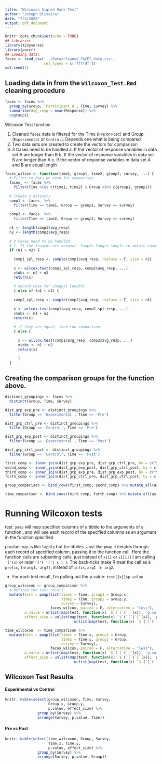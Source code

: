 ```yaml
---
title: "Wilcoxon Signed Rank Test"
author: "Joseph Oliveira"
date: "7/4/2020"
output: pdf_document
---
```


```r
knitr::opts_chunk$set(echo = TRUE)
## Libraries
library(tidyverse)
library(purrr)
## Loading data:
faces <- read_csv('../Data/cleaned_FACES_data.csv',
                  col_types = c('ffffdf'))
set.seed(1)
```

## Loading data in from the `Wilcoxon_Test.Rmd` cleaning procedure

```r
faces <- faces %>%
  group_by(Group, `Participant #`, Time, Survey) %>%
  summarise(avg_resp = mean(Response)) %>%
  ungroup()
```

Wilcoxon Test function
  
  1. Cleaned `faces` data is filtered for the Time (`Pre` or `Post`) and Group (`Experimental` or `Control`). Depends one what is being compared
  2. Two data sets are created to create the vectors for comparison
  3. 3 Cases need to be handled
    a. If the vector of response variables in data set A are longer than B
    b. If the vector of response variables in data set B are longer than A
    c. If the vector of response variables in data set A and B are equal length

```r
faces_wilcox <- function(time1, group1, time2, group2, survey, ...) {
  # Filter to data we need for comparison
  faces_ <- faces %>%
    filter(Time %in% c(time1, time2) & Group %in% c(group1, group2))
  
  # Create 2 datasets
  comp1 <- faces_ %>%
    filter(Time == time1, Group == group1, Survey == survey)
  
  comp2 <- faces_ %>%
    filter(Time == time2, Group == group2, Survey == survey)
  
  n1 <- length(comp1$avg_resp)
  n2 <- length(comp2$avg_resp)
  
  # 3 Cases need to be handled:
  # 1. If the lengths are unequal. Sample longer sample to obtain equal comparison
  if (n1 > n2) {
    
    comp1_spl_resp <- sample(comp1$avg_resp, replace = T, size = n2)
    
    x <- wilcox.test(comp1_spl_resp, comp2$avg_resp, ...)
    x$obs <- n2 + n2
    return(x)
    
    # Second case for unequal lengths
    } else if (n1 < n2) {
    
    comp2_spl_resp <- sample(comp2$avg_resp, replace = T, size = n1)
    
    x <- wilcox.test(comp1$avg_resp, comp2_spl_resp, ...)
    x$obs <- n1 + n1
    return(x)
    
    # if they are equal, then run comparison.
    } else {
      
      x <- wilcox.test(comp1$avg_resp, comp2$avg_resp, ...)
      x$obs <- n1 + n2
      return(x)
      
      }
  }
```

## Creating the comparison groups for the function above. 

```r
distinct_groupings <- faces %>%
  distinct(Group, Time, Survey)

dist_grp_exp_pre <- distinct_groupings %>%
  filter(Group == 'Experimental', Time == 'Pre')

dist_grp_ctrl_pre <- distinct_groupings %>%
  filter(Group == 'Control', Time == 'Pre')

dist_grp_exp_post <- distinct_groupings %>%
  filter(Group == 'Experimental', Time == 'Post')

dist_grp_ctrl_post <- distinct_groupings %>%
  filter(Group == 'Control', Time == 'Post')

first_comp <- inner_join(dist_grp_exp_pre, dist_grp_ctrl_pre, by = c("Survey", "Time"))
secnd_comp <- inner_join(dist_grp_exp_post, dist_grp_ctrl_post, by = c("Survey", "Time"))
third_comp <- inner_join(dist_grp_exp_pre, dist_grp_exp_post, by = c("Survey", "Group"))
forth_comp <- inner_join(dist_grp_ctrl_pre, dist_grp_ctrl_post, by = c("Survey", "Group"))

group_comparison <- bind_rows(first_comp, secnd_comp) %>% mutate_all(as.character)

time_comparison <- bind_rows(third_comp, forth_comp) %>% mutate_all(as.character)
```

# Running Wilcoxon tests

test: `pmap` will map specified columns of a tibble to the arguments of a function., and will use each record of the specified columns as an argument in the function specified. 

p.value: `map` is like `lapply` but for tibbles. Just like `pmap` it iterates through each record of specified column, passing it to the function call. Here the function calls are subsetting calls, just instead of `x[1]` or `x[[1]]` I am calling `'['(x)` or rater `'['( '['( x ) )`. The back-ticks make R treat the call as a `prefix`, `fn(arg1, arg2)`, instead of `infix`, `arg1 fn arg2`. 
  
  - For each test result, I'm pulling out the p.value: `test[[x]]$p.value`


```r
group_wilcoxon <- group_comparison %>%
  # defined the test result
  mutate(test = pmap(list(time1 = Time, group1 = Group.x, 
                          time2 = Time, group2 = Group.y, 
                          survey = Survey), 
                     faces_wilcox, paired = F, alternative = "less"),
         p.value = unlist(map(test, function(x) `$`(`[`(`[`(x)), 'p.value'))),
         effect_size = unlist(map(test, function(x) `$`(`[`(`[`(x)), 'p.value'))) / 
                                unlist(map(test, function(x) `$`(`[`(`[`(x)), 'obs'))))

time_wilcoxon  <- time_comparison %>%
  mutate(test = pmap(list(time1 = Time.x, group1 = Group, 
                          time2 = Time.y, group2 = Group, 
                          survey = Survey),
                     faces_wilcox, paired = F, alternative = "less"),
         p.value = unlist(map(test, function(x) `$`(`[`(`[`(x)), 'p.value'))),
         effect_size = unlist(map(test, function(x) `$`(`[`(`[`(x)), 'p.value'))) / 
                                unlist(map(test, function(x) `$`(`[`(`[`(x)), 'obs'))))
```

## Wilcoxon Test Results

#### Experimental vs Control
```r
knitr::kable(select(group_wilcoxon, Time, Survey, 
                    Group.x, Group.y, 
                    p.value, effect_size) %>%
               group_by(Survey) %>%
               arrange(Survey, p.value, Time))
```

\pagebreak 

#### Pre vs Post

```r
knitr::kable(select(time_wilcoxon, Group, Survey, 
                    Time.x, Time.y, 
                    p.value, effect_size) %>%
               group_by(Survey) %>%
               arrange(Survey, p.value, Group))
```

